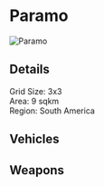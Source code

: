 # Paramo  

![Paramo](/img/maps/paramo.jpeg)

 ## Details

 Grid Size: 3x3  
 Area: 9 sqkm  
 Region: South America   

 ## Vehicles

 ## Weapons